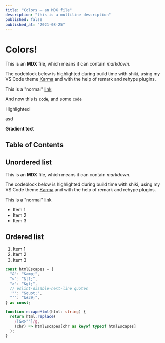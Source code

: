 ```yaml
---
title: "Colors — an MDX file"
description: "this is a multiline description"
published: false
published_at: "2021-08-25"
---
```


# Colors!

This is an **MDX** file, which means it can contain _markdown_.

The codeblock below is highlighted during build time with shiki, using my VS Code theme [Karma](/karma) and with the help of remark and rehype plugins.

This is a "normal" [link](https://www.google.com)

And now this is **`code`**, and some `code`

<Highlight>Highlighted</Highlight>

asd

<Gradient>**Gradient text**</Gradient>

## Table of Contents

## Unordered list

This is an **MDX** file, which means it can contain _markdown_.

The codeblock below is highlighted during build time with shiki, using my VS Code theme [Karma](/karma) and with the help of remark and rehype plugins.

This is a "normal" [link](https://www.google.com)

- Item 1
- Item 2
- Item 3

## Ordered list

1. Item 1
2. Item 2
3. Item 3

```ts highlight="1,3-4"
const htmlEscapes = {
  "&": "&amp;",
  "<": "&lt;",
  ">": "&gt;",
  // eslint-disable-next-line quotes
  '"': "&quot;",
  "'": "&#39;",
} as const;

function escapeHtml(html: string) {
  return html.replace(
    /[&<>"']/g,
    (chr) => htmlEscapes[chr as keyof typeof htmlEscapes]
  );
}
```
